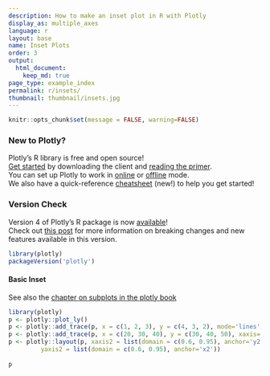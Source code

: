 ```yaml
---
description: How to make an inset plot in R with Plotly
display_as: multiple_axes
language: r
layout: base
name: Inset Plots
order: 3
output:
  html_document:
    keep_md: true
page_type: example_index
permalink: r/insets/
thumbnail: thumbnail/insets.jpg
---
```


```r
knitr::opts_chunk$set(message = FALSE, warning=FALSE)
```
### New to Plotly?

Plotly's R library is free and open source!<br>
[Get started](https://plot.ly/r/getting-started/) by downloading the client and [reading the primer](https://plot.ly/r/getting-started/).<br>
You can set up Plotly to work in [online](https://plot.ly/r/getting-started/#hosting-graphs-in-your-online-plotly-account) or [offline](https://plot.ly/r/offline/) mode.<br>
We also have a quick-reference [cheatsheet](https://images.plot.ly/plotly-documentation/images/r_cheat_sheet.pdf) (new!) to help you get started!

### Version Check

Version 4 of Plotly's R package is now [available](https://plot.ly/r/getting-started/#installation)!<br>
Check out [this post](http://moderndata.plot.ly/upgrading-to-plotly-4-0-and-above/) for more information on breaking changes and new features available in this version.
```r
library(plotly)
packageVersion('plotly')
```

#### Basic Inset

See also the [chapter on subplots in the plotly book](https://cpsievert.github.io/plotly_book/subplot.html)

```r
library(plotly)
p <- plotly::plot_ly()
p <- plotly::add_trace(p, x = c(1, 2, 3), y = c(4, 3, 2), mode='lines')
p <- plotly::add_trace(p, x = c(20, 30, 40), y = c(30, 40, 50), xaxis='x2', yaxis='y2', mode='lines')
p <- plotly::layout(p, xaxis2 = list(domain = c(0.6, 0.95), anchor='y2'),
         yaxis2 = list(domain = c(0.6, 0.95), anchor='x2'))
         
p
```
